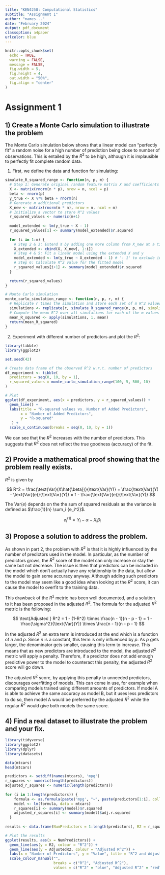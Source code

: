```yaml
---
title: "KEN4258: Computational Statistics"
subtitle: "Assignment 1"
author: "names..."
date: "February 2024"
output: pdf_document
classoption: a4paper
urlcolor: blue
---
```


```r
knitr::opts_chunk$set(
  echo = TRUE,
  warning = FALSE, 
  message = FALSE, 
  fig.width = 5, 
  fig.height = 4, 
  out.width = "50%", 
  fig.align = "center"
)
```

# Assignment 1
## 1) Create a Monte Carlo simulation to illustrate the problem

The Monte Carlo simulation below shows that a linear model can "perfectly fit" a random noise for a high number of prediction being close to number of observations. This is entailed by the $R^2$ to be high, although it is implausible to perfectly fit complete random data.

1. First, we define the data and function for simulating:
```r

simulate_R_squared_range <- function(n, p, m) {
  # Step 1: Generate original random feature matrix X and coefficients beta
  X <- matrix(rnorm(n * p), nrow = n, ncol = p)
  beta <- rnorm(p)
  y_true <- X %*% beta + rnorm(n)
  # Generate m additional predictors
  X_new <- matrix(rnorm(m * n), nrow = n, ncol = m)
  # Initialize a vector to store R^2 values
  r_squared_values <- numeric(m+1)
  
  model_extended <- lm(y_true ~ X - 1)
  r_squared_values[1] <- summary(model_extended)$r.squared
  
  for (i in 1:m) {
    # Step 2 & 3: Extend X by adding one more column from X_new at a time
    X_extended <- cbind(X, X_new[, 1:i])
    # Step 4 & 5: Fit a linear model using the extended X and y
    model_extended <- lm(y_true ~ X_extended - 1) # '- 1' to exclude intercept
    # Step 6: Calculate R^2 value for the fitted model
    r_squared_values[i+1] <- summary(model_extended)$r.squared
  }
  
  return(r_squared_values)
}

# Monte Carlo simulation
monte_carlo_simulation_range <- function(n, p, r, m) {
  # Replicate r times the simulation and store each set of m R^2 values
  simulations <- replicate(r, simulate_R_squared_range(n, p, m), simplify = "array")
  # Compute the mean R^2 over all simulations for each of the m values
  mean_R_squared <- apply(simulations, 1, mean)
  return(mean_R_squared)
}
```

2. Experiment with different number of predictors and plot the $R^2$:
```r
library(tibble)
library(ggplot2)

set.seed(42)

# Create data frame of the observed R^2 w.r.t. number of predictors
df_experiment <- tibble(
  predictors = seq(0, 10, by = 1),
  r_squared_values = monte_carlo_simulation_range(100, 5, 500, 10)
)

# Plot
ggplot(df_experiment, aes(x = predictors, y = r_squared_values)) +
  geom_line() +
  labs(title = "R-squared values vs. Number of Added Predictors",
       x = "Number of Added Predictors",
       y = "R-squared"
   ) +
  scale_x_continuous(breaks = seq(0, 10, by = 1))  
```
We can see that the $R^2$ increases with the number of predictors. This suggests that $R^2$ does not reflect the true goodness (accuracy) of the fit.

## 2) Provide a mathematical proof showing that the problem really exists.
$R^2$ is given by

$$
R^2 = \frac{\text{Var}(X\hat{\beta})}{\text{Var}(Y)} 
    = \frac{\text{Var}(Y) - \text{Var}(e)}{\text{Var}(Y)} 
    = 1 - \frac{\text{Var}(e)}{\text{Var}(Y)}
$$

The $\text{Var}(e)$ depends on the the sum of squared residuals as the variance is defined as $\frac{1}{n} \sum_i {e_i^2}$. 

$$
e^{(1)}_i = Y_i - \alpha - X_i \beta_1
$$


## 3) Propose a solution to address the problem.
As shown in part 2, the problem with $R^2$ is that it is highly influenced by the number of predictors used in the model. In particular, as the number of predictors grows, the $R^2$ score of the model can only increase or stay the same but not decrease. The issue is then that predictors can be included in the model which don't actually have any relationship to the data, but allow the model to gain some accuracy anyway. Although adding such predictors to the model may seem like a good idea when looking at the $R^2$ score, it can cause the model to overfit to the training data.

This drawback of the $R^2$ metric has been well documented, and a solution to it has been proposed in the adjusted $R^2$. The formula for the adjusted $R^2$ metric is the following:

$$
\text{Adjusted } R^2 = 1 - (1-R^2) \times \frac{n - 1}{n - p - 1} 
= 1 - \frac{\sigma^2}{\text{Var}(Y)} \times \frac{n - 1}{n - p - 1}
$$

In the adjusted $R^2$ an extra term is introduced at the end which is a function of $n$ and $p$. Since $n$ is a constant, this term is only influenced by $p$. As $p$ gets larger, the denominator gets smaller, causing this term to increase. This means that as new predictors are introduced to the model, the adjusted $R^2$ metric will apply a penalty. Therefore, if a predictor does not add enough predictive power to the model to counteract this penalty, the adjusted $R^2$ score will go down. 

The adjusted $R^2$ score, by applying this penalty to unneeded predictors, discourages overfitting of models. This can come in use, for example when comparing models trained using different amounts of predictors. If model A is able to achieve the same accuracy as model B, but it uses less predictors to do so, then model A would be preferred by the adjusted $R^2$ while the regular $R^2$ would give both models the same score.

## 4) Find a real dataset to illustrate the problem and your fix.
```r
library(tidyverse)
library(ggplot2)
library(dplyr)
library(datasets)

data(mtcars)
head(mtcars)

```

```r

predictors <- setdiff(names(mtcars), 'mpg')
r_squares <- numeric(length(predictors))
adjusted_r_squares <- numeric(length(predictors))
  
for (i in 1:length(predictors)) {
    formula <- as.formula(paste('mpg', "~", paste(predictors[1:i], collapse = "+")))
    model <- lm(formula, data = mtcars)
    r_squares[i] <- summary(model)$r.squared
    adjusted_r_squares[i] <- summary(model)$adj.r.squared
  }
  
results <- data.frame(NumPredictors = 1:length(predictors), R2 = r_squares, AdjustedR2 = adjusted_r_squares)

# Plot the results
ggplot(results, aes(x = NumPredictors)) +
  geom_line(aes(y = R2, colour = "R^2")) +
  geom_line(aes(y = AdjustedR2, colour = "Adjusted R^2")) +
  labs(x = "Number of Predictors", y = "Value", title = "R^2 and Adjusted R^2 vs. Number of Predictors in mtcars Dataset") +
  scale_colour_manual("", 
                      breaks = c("R^2", "Adjusted R^2"),
                      values = c("R^2" = "blue", "Adjusted R^2" = "red"))
```

